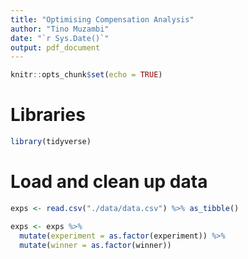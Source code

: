```yaml
---
title: "Optimising Compensation Analysis"
author: "Tino Muzambi"
date: "`r Sys.Date()`"
output: pdf_document
---
```


```r
knitr::opts_chunk$set(echo = TRUE)
```

# Libraries
```r
library(tidyverse)
```

# Load and clean up data
```r
exps <- read.csv("./data/data.csv") %>% as_tibble()

exps <- exps %>% 
  mutate(experiment = as.factor(experiment)) %>% 
  mutate(winner = as.factor(winner))
```

